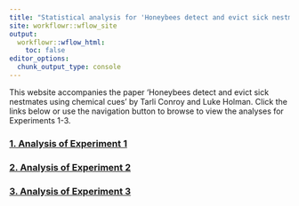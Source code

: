 ```yaml
---
title: "Statistical analysis for 'Honeybees detect and evict sick nestmates using chemical cues'"
site: workflowr::wflow_site
output:
  workflowr::wflow_html:
    toc: false
editor_options:
  chunk_output_type: console
---
```


This website accompanies the paper 'Honeybees detect and evict sick nestmates using chemical cues' by Tarli Conroy and Luke Holman. Click the links below or use the navigation button to browse to view the analyses for Experiments 1-3. 


### [1. Analysis of Experiment 1](experiment1.html)

### [2. Analysis of Experiment 2](experiment2.html)

### [3. Analysis of Experiment 3](experiment3.html)
